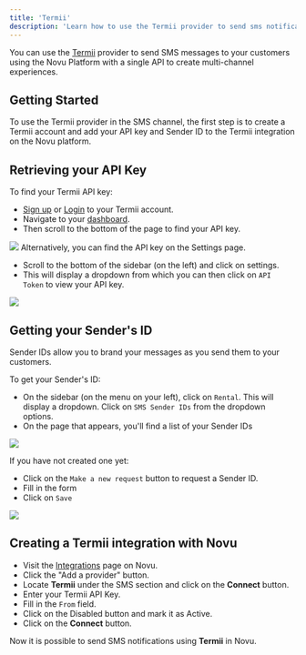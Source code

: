 ```yaml
---
title: 'Termii'
description: 'Learn how to use the Termii provider to send sms notifications using Novu'
---
```


You can use the [Termii](https://termii.com/) provider to send SMS messages to your customers using the Novu Platform with a single API to create multi-channel experiences.

## Getting Started

To use the Termii provider in the SMS channel, the first step is to create a Termii account and add your API key and Sender ID to the Termii integration on the Novu platform.

## Retrieving your API Key

To find your Termii API key:

- [Sign up](https://accounts.termii.com/#/register) or [Login](https://accounts.termii.com/#/login) to your Termii account.
- Navigate to your [dashboard](https://accounts.termii.com/#/).
- Then scroll to the bottom of the page to find your API key.
<Frame caption="Go to the bottom of your dashboard to find your API key"><img src="/images/channels-and-providers/sms/termii/image-72.png" /> </Frame>
Alternatively, you can find the API key on the Settings page.

- Scroll to the bottom of the sidebar (on the left) and click on settings.
- This will display a dropdown from which you can then click on `API Token` to view your API key.
<Frame caption="Select API Token from the dropdown to see your API key"><img src="/images/channels-and-providers/sms/termii/image-73.png" /> </Frame>

## Getting your Sender's ID

Sender IDs allow you to brand your messages as you send them to your customers.

To get your Sender's ID:

- On the sidebar (on the menu on your left), click on `Rental`. This will display a dropdown. Click on `SMS Sender IDs` from the dropdown options.
- On the page that appears, you'll find a list of your Sender IDs

<Frame caption="Go to Rental on the sidebar to find your sender ID"><img src="/images/channels-and-providers/sms/termii/image-74.png" /> </Frame>

If you have not created one yet:

- Click on the `Make a new request` button to request a Sender ID.
- Fill in the form
- Click on `Save`

<Frame caption="Fill in the make a new request form to create a sender ID"><img src="/images/channels-and-providers/sms/termii/image-75.png" /> </Frame>

## Creating a Termii integration with Novu

- Visit the [Integrations](https://web.novu.co/integrations) page on Novu.
- Click the "Add a provider" button.
- Locate **Termii** under the SMS section and click on the **Connect** button.
- Enter your Termii API Key.
- Fill in the `From` field.
- Click on the Disabled button and mark it as Active.
- Click on the **Connect** button.

Now it is possible to send SMS notifications using **Termii** in Novu.